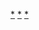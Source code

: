 {{Commonscat|Female air force generals and air marshals}}
[[Category:女性將領|*]]
[[Category:空軍將領|*]]
[[Category:女性空軍人物|*]]
